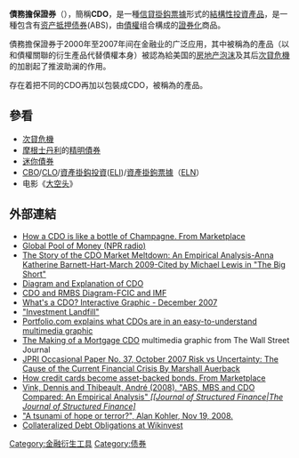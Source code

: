 {{Financial markets}}

'''債務擔保證券'''（{{lang|en|''Collateralized Debt Obligation''}}），簡稱'''CDO'''，是一種[[信貸掛鈎票據|信貸掛鈎票據]]形式的[[結構性融資|結構性投資產品]]，是一種包含有[[资产抵押债券|资产抵押债券]](ABS)，由[[債權|債權]]组合構成的[[證券化|證券化]]商品。

債務擔保證券于2000年至2007年间在金融业的广泛应用，其中被稱為{{link-en|合成債務擔保證券|Synthetic CDO}}的產品（以和債權關聯的衍生產品代替債權本身）被認為給美国的[[房地产泡沫|房地产泡沫]]及其后[[次貸危機|次貸危機]]的加剧起了推波助澜的作用。

存在着把不同的CDO再加以包裝成CDO，被稱為{{le|CDO平方|CDO-Squared}}的產品。

== 參看 ==
* [[次貸危機|次貸危機]]
* [[摩根士丹利|摩根士丹利]]的[[精明債券|精明債券]]
* [[迷你債券|迷你債券]]
* [[CBO|CBO]]/[[CLO|CLO]]/[[資產掛鈎投資|資產掛鈎投資]]([[ELI|ELI]])/[[資產掛鉤票據|資產掛鉤票據]]（[[ELN|ELN]]）
* 电影《[[大賣空_(電影)|大空头]]》

==外部連結==
* [http://marketplace.publicradio.org/videos/whiteboard/uncorking_cdos.shtml How a CDO is like a bottle of Champagne. From Marketplace]{{dead link|date=2017年11月 |bot=InternetArchiveBot |fix-attempted=yes }}
* [http://www.npr.org/templates/story/story.php?storyId=90327686 Global Pool of Money (NPR radio)] {{Wayback|url=http://www.npr.org/templates/story/story.php?storyId=90327686 |date=20200728164654 }}
* [http://www.hks.harvard.edu/m-rcbg/students/dunlop/2009-CDOmeltdown.pdf The Story of the CDO Market Meltdown: An Empirical Analysis-Anna Katherine Barnett-Hart-March 2009-Cited by Michael Lewis in "The Big Short"] {{WebCite|url=https://www.webcitation.org/68F3BhmL2?url=http://www.hks.harvard.edu/m-rcbg/students/dunlop/2009-CDOmeltdown.pdf |date=20120607112755 |dateformat=iso }}
* [https://www.youtube.com/watch?v=WMwAyDnKjyk Diagram and Explanation of CDO] {{Wayback|url=https://www.youtube.com/watch?v=WMwAyDnKjyk |date=20200602113001 }}
* [http://cybercemetery.unt.edu/archive/fcic/20110310172920/http://fcic.gov/img/2010-0602-aaa-assets-chart.pdf CDO and RMBS Diagram-FCIC and IMF] {{Wayback|url=http://cybercemetery.unt.edu/archive/fcic/20110310172920/http://fcic.gov/img/2010-0602-aaa-assets-chart.pdf |date=20220127102139 }}
* [http://upstart.bizjournals.com/multimedia/interactives/2007/12/cdo.html What's a CDO? Interactive Graphic - December 2007] {{Wayback|url=http://upstart.bizjournals.com/multimedia/interactives/2007/12/cdo.html |date=20131012173755 }} 
* [http://goldnews.bullionvault.com/files/Investment_Landfill.pdf "Investment Landfill"] {{Wayback|url=http://goldnews.bullionvault.com/files/Investment_Landfill.pdf |date=20130211235701 }}
* [http://www.portfolio.com/interactive-features/2007/12/cdo Portfolio.com explains what CDOs are in an easy-to-understand multimedia graphic] {{Wayback|url=http://www.portfolio.com/interactive-features/2007/12/cdo |date=20100210202607 }}
* [http://online.wsj.com/public/resources/documents/info-flash07.html?project=normaSubprime0712&h=530&w=980&hasAd=1&settings=normaSubprime0712 The Making of a Mortgage CDO] {{Wayback|url=http://online.wsj.com/public/resources/documents/info-flash07.html?project=normaSubprime0712&h=530&w=980&hasAd=1&settings=normaSubprime0712 |date=20200918152559 }} multimedia graphic from The Wall Street Journal
* [http://www.jpri.org/publications/occasionalpapers/op37.html JPRI Occasional Paper No. 37, October 2007  Risk vs Uncertainty: The Cause of the Current Financial Crisis By Marshall Auerback] {{Wayback|url=http://www.jpri.org/publications/occasionalpapers/op37.html |date=20200602113033 }}
* [http://marketplace.publicradio.org/videos/whiteboard/securitization.shtml How credit cards become asset-backed bonds. From Marketplace]{{dead link|date=2017年11月 |bot=InternetArchiveBot |fix-attempted=yes }}
* [http://papers.ssrn.com/sol3/papers.cfm?abstract_id=1016854 Vink, Dennis and Thibeault, André (2008). "ABS, MBS and CDO Compared: An Empirical Analysis" ''[[Journal of Structured Finance|The Journal of Structured Finance] {{Wayback|url=http://papers.ssrn.com/sol3/papers.cfm?abstract_id=1016854 |date=20200728165156 }}'']
* [http://www.businessspectator.com.au/bs.nsf/Article/A-tsunami-of-hope-or-terror-LHRJP "A tsunami of hope or terror?", Alan Kohler, Nov 19, 2008.] {{Wayback|url=http://www.businessspectator.com.au/bs.nsf/Article/A-tsunami-of-hope-or-terror-LHRJP |date=20121031063732 }}
* [[Wikinvest:_CDO|Collateralized Debt Obligations at Wikinvest]]

{{金融市场}}
{{DEFAULTSORT:Collateralized debt obligation}}
[[Category:金融衍生工具|Category:金融衍生工具]]
[[Category:债券|Category:债券]]